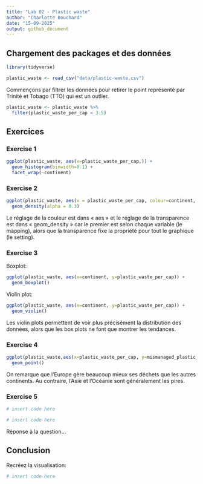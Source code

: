 ```yaml
---
title: "Lab 02 - Plastic waste"
author: "Charlotte Bouchard"
date: "15-09-2025"
output: github_document
---
```


## Chargement des packages et des données

```r
library(tidyverse) 
```

```r
plastic_waste <- read_csv("data/plastic-waste.csv")
```

Commençons par filtrer les données pour retirer le point représenté par Trinité et Tobago (TTO) qui est un outlier.

```r
plastic_waste <- plastic_waste %>%
  filter(plastic_waste_per_cap < 3.5)
```


## Exercices

### Exercise 1

```r
ggplot(plastic_waste, aes(x=plastic_waste_per_cap,)) +
  geom_histogram(binwidth=0.1) +
  facet_wrap(~continent)
```

### Exercise 2

```r
ggplot(plastic_waste, aes(x = plastic_waste_per_cap, colour=continent, fill = continent)) + 
  geom_density(alpha = 0.3)
```

Le réglage de la couleur est dans « aes » et le réglage de la transparence est dans « geom_density » car le premier est selon chaque variable (le mapping), alors que la transparence fixe la propriété pour tout le graphique (le setting).

### Exercise 3

Boxplot:

```r
ggplot(plastic_waste, aes(x=continent, y=plastic_waste_per_cap)) + 
  geom_boxplot()
```

Violin plot:

```r
ggplot(plastic_waste, aes(x=continent, y=plastic_waste_per_cap)) + 
  geom_violin()
```

Les violin plots permettent de voir plus précisément la distribution des données, alors que les box plots ne font que montrer les tendances.

### Exercise 4


```r
ggplot(plastic_waste,aes(x=plastic_waste_per_cap, y=mismanaged_plastic_waste_per_cap, colour = continent)) + 
  geom_point()
```

On remarque que l'Europe gère beaucoup mieux ses déchets que les autres continents. Au contraire, l'Asie et l'Océanie sont généralement les pires.

### Exercise 5


```r
# insert code here
```

```r
# insert code here
```

Réponse à la question...

## Conclusion

Recréez la visualisation:

```r
# insert code here
```
